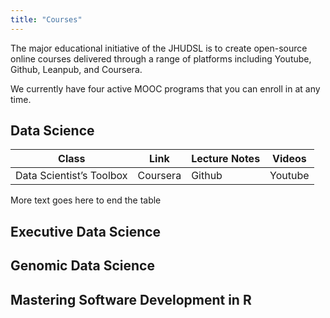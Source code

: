 ```yaml
---
title: "Courses"
---
```


The major educational initiative of the JHUDSL is to create open-source online courses delivered through a range of platforms including Youtube, Github, Leanpub, and Coursera. 

We currently have four active MOOC programs that you can enroll in at any time. 

## Data Science


Class | Link | Lecture Notes | Videos
------|----------|---------------|---------
Data Scientist's Toolbox | Coursera | Github | Youtube


More text goes here to end the table

## Executive Data Science

## Genomic Data Science

## Mastering Software Development in R